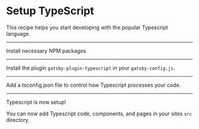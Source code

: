 # Setup TypeScript

This recipe helps you start developing with the popular Typescript language.

---

Install necessary NPM packages

<NPMPackage name="typescript" />
<NPMPackage name="gatsby-plugin-typescript" />
<NPMPackage name="@typescript-eslint/parser" />
<NPMPackage name="@typescript-eslint/eslint-plugin" />

---

Install the plugin `gatsby-plugin-typescript` in your `gatsby-config.js`.

<GatsbyPlugin name="gatsby-plugin-typescript" />

---

Add a tsconfig.json file to control how Typescript processes your code.

<File
  path="tsconfig.json"
  content="https://raw.githubusercontent.com/microsoft/TypeScript-Website/0afd526969d98c321787ab1962f72f9361ab54bd/packages/typescriptlang-org/tsconfig.json"
/>

---

Typescript is now setup!

You can now add Typescript code, components, and pages in your sites `src` directory.
